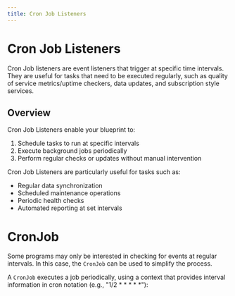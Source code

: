 ```yaml
---
title: Cron Job Listeners
---
```



# Cron Job Listeners

Cron Job listeners are event listeners that trigger at specific time intervals. They are useful for tasks that need to be executed regularly, such as quality of service metrics/uptime checkers, data updates, and subscription style services.

## Overview

Cron Job Listeners enable your blueprint to:

1. Schedule tasks to run at specific intervals
2. Execute background jobs periodically
3. Perform regular checks or updates without manual intervention

Cron Job Listeners are particularly useful for tasks such as:

- Regular data synchronization
- Scheduled maintenance operations
- Periodic health checks
- Automated reporting at set intervals

# CronJob

Some programs may only be interested in checking for events at regular intervals. In this case, the `CronJob` can be used to simplify the process.

A `CronJob` executes a job periodically, using a context that provides interval information in cron notation (e.g., "1/2 * * * * *"):

<GithubFileReaderDisplay 
  url="https://github.com/tangle-network/gadget/blob/main/crates/event-listeners/cronjob/src/lib.rs"
  fromLine={13}
  toLine={27}
  title="CronJob Event Listener Definition"
/>

[//]: # (--TODO: Update the section below once the Example Blueprints are updated in Gadget)

[//]: # (We can make a `PeriodicEventListener` that ticks every 6000ms to check the status of a web server using [reqwest]&#40;https://crates.io/crates/reqwest&#41;.)

[//]: # ()
[//]: # (Start by defining our inner event listener &#40;`T` = `WebPoller`, in this case&#41;, and implement the `EventListener` trait.)

[//]: # ()
[//]: # (<GithubFileReaderDisplay )

[//]: # (  url="https://github.com/tangle-network/gadget/blob/main/blueprints/examples/src/periodic_web_poller.rs")

[//]: # (  fromLine={50})

[//]: # (  toLine={85})

[//]: # (  title="Example WebPoller `EventListener` Implementation")

[//]: # (/>)

[//]: # ()
[//]: # (## Using it in a Blueprint)

[//]: # ()
[//]: # (Implement the pre-processor and post-processors for the event listener:)

[//]: # ()
[//]: # (<GithubFileReaderDisplay )

[//]: # (  url="https://github.com/tangle-network/gadget/blob/main/blueprints/examples/src/periodic_web_poller.rs")

[//]: # (  fromLine={31})

[//]: # (  toLine={48})

[//]: # (  title="Example WebPoller Pre-Processor and Post-Processor")

[//]: # (/>)

[//]: # ()
[//]: # (Integrate the event listener inside the `job`:)

[//]: # ()
[//]: # (<GithubFileReaderDisplay )

[//]: # (  url="https://github.com/tangle-network/gadget/blob/main/blueprints/examples/src/periodic_web_poller.rs")

[//]: # (  fromLine={14})

[//]: # (  toLine={29})

[//]: # (  title="Example Job with Periodic Web Poller Listener")

[//]: # (/>)
